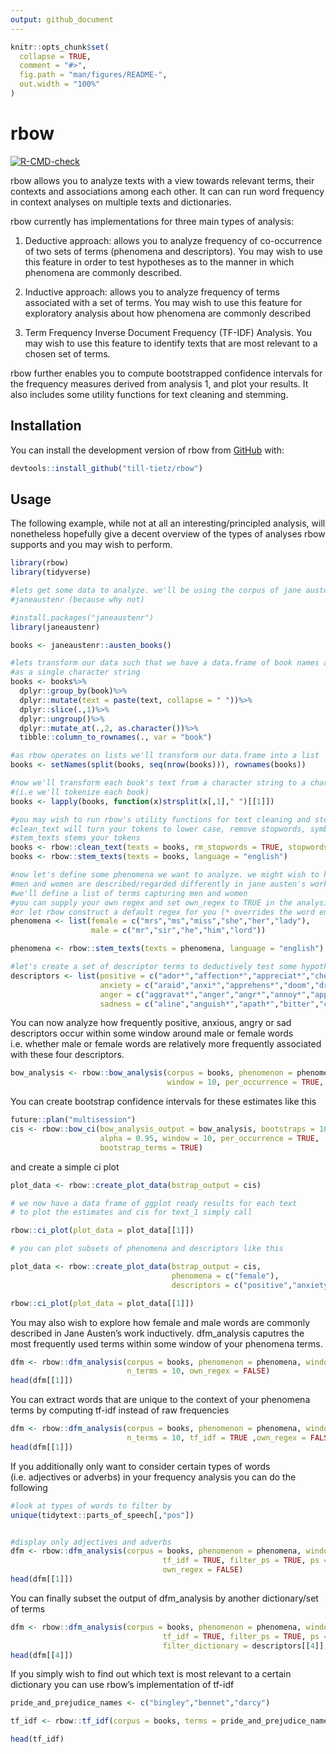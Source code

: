 ```yaml
---
output: github_document
---
```


<!-- README.md is generated from README.Rmd. Please edit that file -->

```r
knitr::opts_chunk$set(
  collapse = TRUE,
  comment = "#>",
  fig.path = "man/figures/README-",
  out.width = "100%"
)
```

# rbow

<!-- badges: start -->
[![R-CMD-check](https://github.com/till-tietz/rbow/workflows/R-CMD-check/badge.svg)](https://github.com/till-tietz/rbow/actions)
<!-- badges: end -->

rbow allows you to analyze texts with a view towards relevant terms, their contexts and           associations among each other. It can can run word frequency in context analyses on multiple       texts and dictionaries. 

rbow currently has implementations for three main types of analysis: 

1. Deductive approach: allows you to analyze frequency of co-occurrence of two sets of terms 
(phenomena and descriptors). You may wish to use this feature in order to test hypotheses as to the manner in which phenomena are commonly described. 

2. Inductive approach: allows you to analyze frequency of terms associated with a set of          terms. You may wish to use this feature for exploratory analysis about how phenomena are           commonly described 

3. Term Frequency Inverse Document Frequency (TF-IDF) Analysis. You may wish to use this        feature to identify texts that are most relevant to a chosen set of terms. 

rbow further enables you to compute bootstrapped confidence intervals for the frequency measures    derived from analysis 1, and plot your results. 
It also includes some utility functions for text cleaning and stemming. 

## Installation

You can install the development version of rbow from [GitHub](https://github.com/) with:

```r
devtools::install_github("till-tietz/rbow")
```
## Usage

The following example, while not at all an interesting/principled analysis, will nonetheless hopefully give a decent overview of the types of analyses rbow supports and you may wish to perform.

```r
library(rbow)
library(tidyverse)

#lets get some data to analyze. we'll be using the corpus of jane austen novels from 
#janeaustenr (because why not)

#install.packages("janeaustenr")
library(janeaustenr)

books <- janeaustenr::austen_books()

#lets transform our data such that we have a data.frame of book names and each book's text 
#as a single character string 
books <- books%>%
  dplyr::group_by(book)%>%
  dplyr::mutate(text = paste(text, collapse = " "))%>%
  dplyr::slice(.,1)%>%
  dplyr::ungroup()%>%
  dplyr::mutate_at(.,2, as.character())%>%
  tibble::column_to_rownames(., var = "book")

#as rbow operates on lists we'll transform our data.frame into a list 
books <- setNames(split(books, seq(nrow(books))), rownames(books))

#now we'll transform each book's text from a character string to a character vector
#(i.e we'll tokenize each book)
books <- lapply(books, function(x)strsplit(x[,1]," ")[[1]])

#you may wish to run rbow's utility functions for text cleaning and stemming at this point
#clean_text will turn your tokens to lower case, remove stopwords, symbols, numbers etc. 
#stem_texts stems your tokens
books <- rbow::clean_text(texts = books, rm_stopwords = TRUE, stopwords_language = "en")
books <- rbow::stem_texts(texts = books, language = "english")

#now let's define some phenomena we want to analyze. we might wish to know whether 
#men and women are described/regarded differently in jane austen's work.
#we'll define a list of terms capturing men and women
#you can supply your own regex and set own_regex to TRUE in the analysis functions
#or let rbow construct a default regex for you (* overrides the word end boundary)
phenomena <- list(female = c("mrs","ms","miss","she","her","lady"),
                  male = c("mr","sir","he","him","lord"))

phenomena <- rbow::stem_texts(texts = phenomena, language = "english")

#let's create a set of descriptor terms to deductively test some hypothesis about how descriptions of men and women differ in jane austen's work 
descriptors <- list(positive = c("ador*","affection*","appreciat*","cheer*","content*","deligh*","ecsta*","enjoy*","fondness","glad","happy","hope","joy","love","loves","lovin"),
                    anxiety = c("araid","anxi*","apprehens*","doom","dread*","fear*","fright","nervous","panic","paranoi*","petrif*","phobi*","scare*","scary","terrifi*","terrify*"),
                    anger = c("aggravat*","anger","angr*","annoy*","appall*","contempt","despis*","frustrat","fury","furious","hate*","mad","resent"),
                    sadness = c("aline","anguish*","apath*","bitter","crushed","depress*","despair","disappoint*","grief","griev*","heartbreak*","helpless","hopeless","loss","sad","melanchol*","sorrow"))
```

You can now analyze how frequently positive, anxious, angry or sad descriptors occur within some window around male or female words i.e. whether male or female words are relatively more frequently associated with these four descriptors.

```r
bow_analysis <- rbow::bow_analysis(corpus = books, phenomenon = phenomena, descriptors = descriptors,
                                   window = 10, per_occurrence = TRUE, own_regex = FALSE)

```

You can create bootstrap confidence intervals for these estimates like this

```r
future::plan("multisession")
cis <- rbow::bow_ci(bow_analysis_output = bow_analysis, bootstraps = 1000,
                    alpha = 0.95, window = 10, per_occurrence = TRUE, 
                    bootstrap_terms = TRUE)
```

and create a simple ci plot 

```r
plot_data <- rbow::create_plot_data(bstrap_output = cis)

# we now have a data frame of ggplot ready results for each text
# to plot the estimates and cis for text_1 simply call 

rbow::ci_plot(plot_data = plot_data[[1]])

# you can plot subsets of phenomena and descriptors like this 

plot_data <- rbow::create_plot_data(bstrap_output = cis,
                                    phenomena = c("female"),
                                    descriptors = c("positive","anxiety"))

rbow::ci_plot(plot_data = plot_data[[1]])

```

You may also wish to explore how female and male words are commonly described in Jane Austen's work
inductively. dfm_analysis caputres the most frequently used terms within some window of your 
phenomena terms. 

```r
dfm <- rbow::dfm_analysis(corpus = books, phenomenon = phenomena, window = 10,
                          n_terms = 10, own_regex = FALSE)
head(dfm[[1]])

```
You can extract words that are unique to the context of your phenomena terms by computing tf-idf instead of raw frequencies
```r
dfm <- rbow::dfm_analysis(corpus = books, phenomenon = phenomena, window = 10,
                          n_terms = 10, tf_idf = TRUE ,own_regex = FALSE)
head(dfm[[1]])
````

If you additionally only want to consider certain types of words (i.e. adjectives or adverbs) in your frequency analysis you can do the following

```r
#look at types of words to filter by 
unique(tidytext::parts_of_speech[,"pos"])


#display only adjectives and adverbs
dfm <- rbow::dfm_analysis(corpus = books, phenomenon = phenomena, window = 10, n_terms = 10,
                                  tf_idf = TRUE, filter_ps = TRUE, ps = c("Adjective","Adverb"),
                                  own_regex = FALSE)
head(dfm[[1]])


```
You can finally subset the output of dfm_analysis by another dictionary/set of terms 

```r
dfm <- rbow::dfm_analysis(corpus = books, phenomenon = phenomena, window = 10, n_terms = 10,
                                  tf_idf = TRUE, filter_ps = TRUE, ps = c("Adjective","Adverb"),
                                  filter_dictionary = descriptors[[4]], own_regex = FALSE)
head(dfm[[4]])

```
If you simply wish to find out which text is most relevant to a certain dictionary you can use rbow's implementation of tf-idf 

```r
pride_and_prejudice_names <- c("bingley","bennet","darcy")

tf_idf <- rbow::tf_idf(corpus = books, terms = pride_and_prejudice_names)

head(tf_idf)

```
